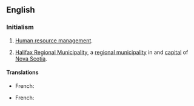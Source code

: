 {{also|hrm}}

==English==

===Initialism===
{{rfc-header|Initialism}}
{{head|en|initialism}}

# {{lb|en|business|management}} [[human resource management|Human resource management]].
# [[w:Halifax Regional Municipality|Halifax Regional Municipality]], a [[municipality|regional municipality]] in and [[capital]] of [[Nova Scotia]].

====Translations====
{{trans-top|human resources management}}
* French: {{t+|fr|DRH|f}}
{{trans-mid}}
{{trans-bottom}}

{{trans-top|Halifax Regional Municipality}}
* French: {{t|fr|MRH|f}}
{{trans-mid}}
{{trans-bottom}}